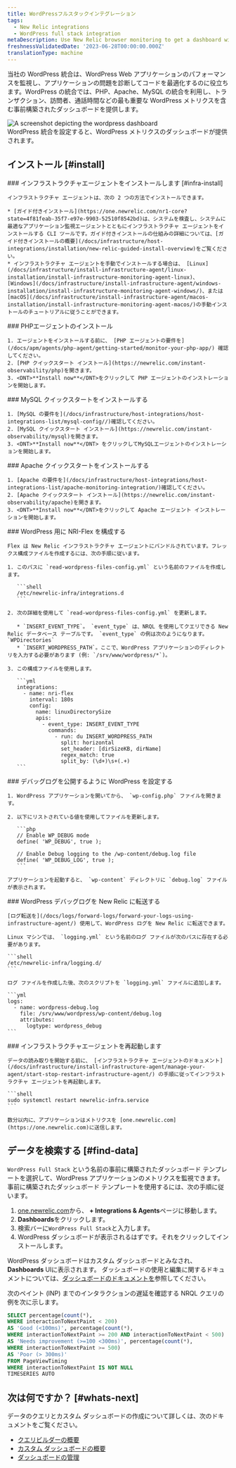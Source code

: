 ```yaml
---
title: WordPressフルスタックインテグレーション
tags:
  - New Relic integrations
  - WordPress full stack integration
metaDescription: Use New Relic browser monitoring to get a dashboard with metrics from your Wordpress.
freshnessValidatedDate: '2023-06-28T00:00:00.000Z'
translationType: machine
---
```


当社の WordPress 統合は、WordPress Web アプリケーションのパフォーマンスを監視し、アプリケーションの問題を診断してコードを最適化するのに役立ちます。WordPress の統合では、PHP、Apache、MySQL の統合を利用し、トランザクション、訪問者、通話時間などの最も重要な WordPress メトリクスを含む事前構築されたダッシュボードを提供します。

<img title="WordPress dashboard" alt="A screenshot depicting the wordpress dashboard" src="/images/infrastructure_screenshot-full_wordpress-dashboard.webp" />

<figcaption>
  WordPress 統合を設定すると、WordPress メトリクスのダッシュボードが提供されます。
</figcaption>

## インストール [#install]

<Steps>
  <Step>
    ### インフラストラクチャエージェントをインストールします [#infra-install]

    インフラストラクチャ エージェントは、次の 2 つの方法でインストールできます。

    * [ガイド付きインストール](https://one.newrelic.com/nr1-core?state=4f81feab-35f7-e97e-9903-52510f8542bd)は、システムを検査し、システムに最適なアプリケーション監視エージェントとともにインフラストラクチャ エージェントをインストールする CLI ツールです。ガイド付きインストールの仕組みの詳細については、[ガイド付きインストールの概要](/docs/infrastructure/host-integrations/installation/new-relic-guided-install-overview)をご覧ください。
    * インフラストラクチャ エージェントを手動でインストールする場合は、 [Linux](/docs/infrastructure/install-infrastructure-agent/linux-installation/install-infrastructure-monitoring-agent-linux)、 [Windows](/docs/infrastructure/install-infrastructure-agent/windows-installation/install-infrastructure-monitoring-agent-windows/)、または [macOS](/docs/infrastructure/install-infrastructure-agent/macos-installation/install-infrastructure-monitoring-agent-macos/)の手動インストールのチュートリアルに従うことができます。
  </Step>

  <Step>
    ### PHPエージェントのインストール

    1. エージェントをインストールする前に、 [PHP エージェントの要件を](/docs/apm/agents/php-agent/getting-started/monitor-your-php-app/) 確認してください。
    2. [PHP クイックスタート インストール](https://newrelic.com/instant-observability/php)を開きます。
    3. <DNT>**Install now**</DNT>をクリックして PHP エージェントのインストレーションを開始します。
  </Step>

  <Step>
    ### MySQL クイックスタートをインストールする

    1. [MySQL の要件を](/docs/infrastructure/host-integrations/host-integrations-list/mysql-config//)確認してください。
    2. [MySQL クイックスタート インストール](https://newrelic.com/instant-observability/mysql)を開きます。
    3. <DNT>**Install now**</DNT> をクリックしてMySQLエージェントのインストレーションを開始します。
  </Step>

  <Step>
    ### Apache クイックスタートをインストールする

    1. [Apache の要件を](/docs/infrastructure/host-integrations/host-integrations-list/apache-monitoring-integration/)確認してください。
    2. [Apache クイックスタート インストール](https://newrelic.com/instant-observability/apache)を開きます。
    3. <DNT>**Install now**</DNT>をクリックして Apache エージェント インストレーションを開始します。
  </Step>

  <Step>
    ### WordPress 用に NRI-Flex を構成する

    Flex は New Relic インフラストラクチャ エージェントにバンドルされています。フレックス構成ファイルを作成するには、次の手順に従います。

    1. このパスに `read-wordpress-files-config.yml` という名前のファイルを作成します。

       ```shell
       /etc/newrelic-infra/integrations.d
       ```

    2. 次の詳細を使用して `read-wordpress-files-config.yml` を更新します。

       * `INSERT_EVENT_TYPE`。 `event_type` は、NRQL を使用してクエリできる New Relic データベース テーブルです。 `event_type` の例は次のようになります。 `WPDirectories`
       * `INSERT_WORDPRESS_PATH`。ここで、WordPress アプリケーションのディレクトリを入力する必要があります (例: `/srv/www/wordpress/*`)。

    3. この構成ファイルを使用します。

       ```yml
       integrations:
         - name: nri-flex
           interval: 180s
           config:
             name: linuxDirectorySize
             apis:
               - event_type: INSERT_EVENT_TYPE
                 commands:
                   - run: du INSERT_WORDPRESS_PATH
                     split: horizontal
                     set_header: [dirSizeKB, dirName]
                     regex_match: true
                     split_by: (\d+)\s+(.+)
       ```
  </Step>

  <Step>
    ### デバッグログを公開するように WordPress を設定する

    1. WordPress アプリケーションを開いてから、 `wp-config.php` ファイルを開きます。

    2. 以下にリストされている値を使用してファイルを更新します。

       ```php
       // Enable WP_DEBUG mode
       define( 'WP_DEBUG', true );

       // Enable Debug logging to the /wp-content/debug.log file
       define( 'WP_DEBUG_LOG', true );
       ```

    アプリケーションを起動すると、 `wp-content` ディレクトリに `debug.log` ファイルが表示されます。
  </Step>

  <Step>
    ### WordPress デバッグログを New Relic に転送する

    [ログ転送を](/docs/logs/forward-logs/forward-your-logs-using-infrastructure-agent/) 使用して、WordPress ログを New Relic に転送できます。

    Linux マシンでは、 `logging.yml` という名前のログ ファイルが次のパスに存在する必要があります。

    ```shell
    /etc/newrelic-infra/logging.d/
    ```

    ログ ファイルを作成した後、次のスクリプトを `logging.yml` ファイルに追加します。

    ```yml
    logs:
      - name: wordpress-debug.log
        file: /srv/www/wordpress/wp-content/debug.log
        attributes:
          logtype: wordpress_debug
    ```
  </Step>

  <Step>
    ### インフラストラクチャエージェントを再起動します

    データの読み取りを開始する前に、 [インフラストラクチャ エージェントのドキュメント](/docs/infrastructure/install-infrastructure-agent/manage-your-agent/start-stop-restart-infrastructure-agent/) の手順に従ってインフラストラクチャ エージェントを再起動します。

    ```shell
    sudo systemctl restart newrelic-infra.service
    ```

    数分以内に、アプリケーションはメトリクスを [one.newrelic.com](https://one.newrelic.com)に送信します。
  </Step>
</Steps>

## データを検索する [#find-data]

`WordPress Full Stack` という名前の事前に構築されたダッシュボード テンプレートを選択して、WordPress アプリケーションのメトリクスを監視できます。事前に構築されたダッシュボード テンプレートを使用するには、次の手順に従います。

1. [one.newrelic.com](https://one.newrelic.com)から、 <DNT>**+ Integrations &amp; Agents**</DNT>ページに移動します。
2. <DNT>**Dashboards**</DNT>をクリックします。
3. 検索バーに`WordPress Full Stack`と入力します。
4. WordPress ダッシュボードが表示されるはずです。それをクリックしてインストールします。

WordPress ダッシュボードはカスタム ダッシュボードとみなされ、<DNT>**Dashboards**</DNT> UIに表示されます。 ダッシュボードの使用と編集に関するドキュメントについては、[ダッシュボードのドキュメントを](/docs/query-your-data/explore-query-data/dashboards/introduction-dashboards)参照してください。

次のペイント (INP) までのインタラクションの遅延を確認する NRQL クエリの例を次に示します。

```sql
SELECT percentage(count(*),
WHERE interactionToNextPaint < 200)
AS 'Good (<100ms)', percentage(count(*),
WHERE interactionToNextPaint >= 200 AND interactionToNextPaint < 500)
AS 'Needs improvement (>=100 <300ms)', percentage(count(*),
WHERE interactionToNextPaint >= 500)
AS 'Poor (> 300ms)'
FROM PageViewTiming
WHERE interactionToNextPaint IS NOT NULL
TIMESERIES AUTO
```

## 次は何ですか？ [#whats-next]

データのクエリとカスタム ダッシュボードの作成について詳しくは、次のドキュメントをご覧ください。

* [クエリビルダーの概要](/docs/query-your-data/explore-query-data/query-builder/introduction-query-builder)
* [カスタム ダッシュボードの概要](/docs/query-your-data/explore-query-data/dashboards/introduction-dashboards)
* [ダッシュボードの管理](/docs/query-your-data/explore-query-data/dashboards/manage-your-dashboard)